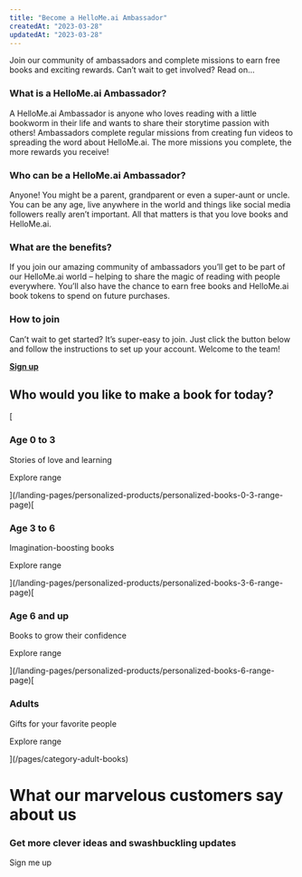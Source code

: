 ```yaml
---
title: "Become a HelloMe.ai Ambassador"
createdAt: "2023-03-28"
updatedAt: "2023-03-28"
---
```


Join our community of ambassadors and complete missions to earn free books and exciting rewards. Can’t wait to get involved? Read on…

### What is a HelloMe.ai Ambassador?

A HelloMe.ai Ambassador is anyone who loves reading with a little bookworm in their life and wants to share their storytime passion with others! Ambassadors complete regular missions from creating fun videos to spreading the word about HelloMe.ai. The more missions you complete, the more rewards you receive!

### Who can be a HelloMe.ai Ambassador?

Anyone! You might be a parent, grandparent or even a super-aunt or uncle. You can be any age, live anywhere in the world and things like social media followers really aren’t important. All that matters is that you love books and HelloMe.ai.

### What are the benefits?

If you join our amazing community of ambassadors you’ll get to be part of our HelloMe.ai world – helping to share the magic of reading with people everywhere. You’ll also have the chance to earn free books and HelloMe.ai book tokens to spend on future purchases.

### How to join

Can’t wait to get started? It’s super-easy to join. Just click the button below and follow the instructions to set up your account. Welcome to the team!

**[Sign up](https://api.brandbassador.com/s/mzyx8l)**

## Who would you like to make a book for today?

[

### Age 0 to 3

Stories of love and learning

Explore range

](/landing-pages/personalized-products/personalized-books-0-3-range-page)[

### Age 3 to 6

Imagination-boosting books

Explore range

](/landing-pages/personalized-products/personalized-books-3-6-range-page)[

### Age 6 and up

Books to grow their confidence

Explore range

](/landing-pages/personalized-products/personalized-books-6-range-page)[

### Adults

Gifts for your favorite people

Explore range

](/pages/category-adult-books)

# What our marvelous customers say about us

### Get more clever ideas and swashbuckling updates

Sign me up
